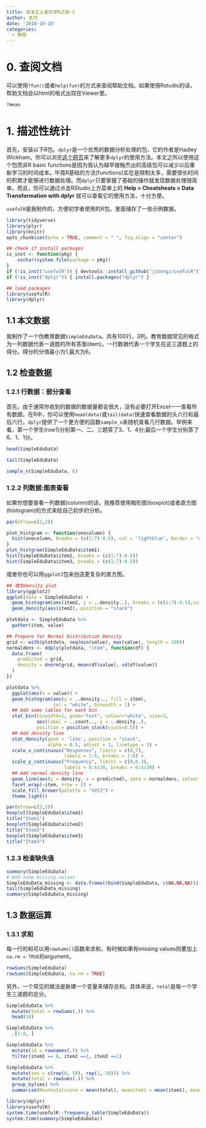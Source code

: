```yaml
---
title: 浪漫主义者的学R之旅-2
author: 吉鸿
date: '2018-10-10'
categories:
  - 教程
---
```


# 0. 查阅文档

可以使用`?fun()`或者`help(fun)`的方式来查阅帮助文档。如果使用Rstudio的话，帮助文档会以html的格式出现在Viewer里。

```r
?mean
```

# 1. 描述性统计

首先，安装以下R包。`dplyr`是一个优秀的数据分析处理的包，它的作者是Hadley Wickham。你可以浏览[这个网页](https://cran.r-project.org/web/packages/dplyr/vignettes/dplyr.html)来了解更多`dplyr`的使用方法。本文之所以使用这个包而非R basic functions是因为我认为越早接触杰出的高级包可以减少以后重新学习的时间成本。毕竟R基础的方法(functions)实在是限制太多，需要很长时间的积累才能够进行数据处理。而`dplyr`只要掌握了基础的操作就发现数据处理很简单。而且，你可以通过点击RStudio上方菜单上的 **Help \> Cheatsheats \> Data Transformation with dplyr** 就可以查看它的使用方法，十分方便。

`usefulR`是我制作的，方便初学者使用的R包。里面储存了一些示例数据。

```r
library(tidyverse)
library(plyr)
library(knitr)
opts_chunk$set(echo = TRUE, comment = " ", fig.align = "center")
```

```r
## check if install packages
is_inst <- function(pkg) {
    nzchar(system.file(package = pkg))
}
if (!is_inst("usefulR")) { devtools::install_github("jihongz/usefulR")}
if (!is_inst("dplyr")) { install.packages("dplyr") }

## load packages
library(usefulR)
library(dplyr)
```

## 1.1 本文数据

我制作了一个伪教育数据`SimpleEduData`。共有100行，3列。教育数据常见的格式为一列数据代表一道题的所有答案(item)，一行数据代表一个学生在这三道题上的得分。得分的分值最小为1,最大为6。

## 1.2 检查数据

### 1.2.1 行数据：部分查看

首先，由于通常你收到的数据的数据量都会很大，没有必要打开Excel一一查看所有数据。在R中，你可以使用`head(data)`或`tail(data)`快速查看数据的头六行和最后六行。`dplyr`提供了一个更方便的函数`sample_n`来随机查看几行数据。举例来看，第一个学生(row1)分别第一、二、三题答了3、1、4分;最后一个学生分别答了6、1、1分。

```r
head(SimpleEduData)
```

```r
tail(SimpleEduData)

sample_n(SimpleEduData, 6)
```

### 1.2.2 列数据:图表查看

如果你想要查看一列数据(column)的话，我推荐使用箱形图(boxplot)或者直方图(histogram)的方式来给自己初步的分析。

```r
par(mfrow=c(2,2))

plot_histgram <- function(onecolumn) {
  hist(onecolumn, breaks = (c(1:7)-0.5), col = 'lightblue', border = "darkblue")
}
plot_histgram(SimpleEduData$item1)
hist(SimpleEduData$item2, breaks = (c(1:7)-0.5))
hist(SimpleEduData$item3, breaks = (c(1:7)-0.5))
```

或者你也可以用`ggplot2`包来创造更复杂的直方图。

```r
## 增加density plot
library(ggplot2)
ggplot(data = SimpleEduData) +
  geom_histogram(aes(item2, y = ..density..), breaks = (c(1:7)-0.5),col = "skyblue", fill = "red3") +
  geom_density(aes(item2), position = "stack")
```

```r

plotdata <- SimpleEduData %>% 
  gather(item, value) 

## Prepare for Normal Distribution Density
grid <- with(plotdata, seq(min(value), max(value), length = 100))
normaldens <- ddply(plotdata, "item", function(df) {
  data.frame( 
    predicted = grid,
    density = dnorm(grid, mean(df$value), sd(df$value))
  )
})

plotdata %>% 
  ggplot(aes(x = value)) +
  geom_histogram(aes(y = ..density.., fill = item), 
                 col = "white", binwidth = 1) +
  ## Add some lables for each bin
  stat_bin(binwidth=1, geom="text", colour="white", size=3,
           aes(label = ..count.., y = ..density..), 
           position = position_stack(vjust=0.5)) +
  ## Add density line
  stat_density(geom = 'line', position = "stack", 
               alpha = 0.5, adjust = 1, linetype = 3) +
  scale_x_continuous("Responses", limits = c(0,7), 
                     labels = 1:6, breaks = 1:6) +
  scale_y_continuous("Frequency", limits = c(0,0.3), 
                     labels = 0:6/20, breaks = 0:6/20) +
  ## Add normal density line
  geom_line(aes(y = density, x = predicted), data = normaldens, colour = c("#082F45")) +
  facet_wrap(~item, nrow = 2) +
  scale_fill_brewer(palette = "Set2") +
  theme_light()
```

```r
par(mfrow=c(2,2))
boxplot(SimpleEduData$item1)
title("Item1")
boxplot(SimpleEduData$item2)
title("Item2")
boxplot(SimpleEduData$item3)
title("Item3")
```

### 1.2.3 检查缺失值

```r
summary(SimpleEduData)
# Add some missing values
SimpleEduData_missing <- data.frame(rbind(SimpleEduData, c(NA,NA,NA)))
tail(SimpleEduData_missing)
summary(SimpleEduData_missing)
```

## 1.3 数据运算

### 1.3.1 求和

每一行的和可以用`rowSums()`函数来求和，有时候如果有missing values则要加上`na.rm = TRUE`的argument。

```r
rowSums(SimpleEduData)
rowSums(SimpleEduData, na.rm = TRUE)
```

另外，一个常见的做法是新建一个变量来储存总和。具体来说，`total`是每一个学生三道题的总分。

```r
SimpleEduData %>% 
  mutate(total = rowSums(.)) %>% 
  head(10)

SimpleEduData %>% 
  .[1:8, ]

SimpleEduData %>% 
  mutate(id = rownames(.)) %>% 
  filter(item1 == 6, item2 ==1, item3 ==1)

SimpleEduData %>% 
  mutate(sex = c(rep(0, 50), rep(1, 50))) %>% 
  mutate(total = rowSums(.)) %>% 
  group_by(sex) %>% 
  summarise(Meantotalscore = mean(total), meanitem1 = mean(item1), meanitem2 = mean(item2))

```

```r
library(dplyr)
library(usefulR)
system.time(usefulR::frequency_table(SimpleEduData))
system.time(summary(SimpleEduData))
```
